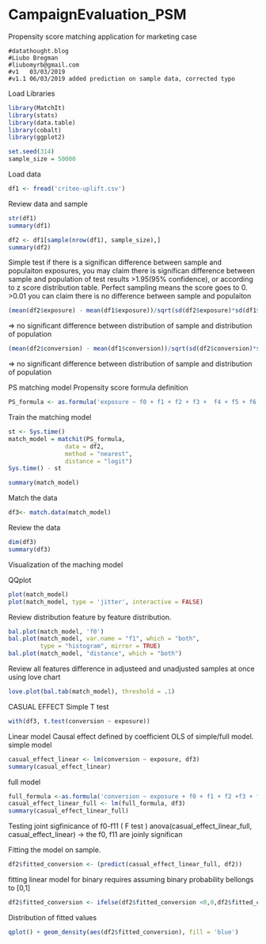 # CampaignEvaluation_PSM
Propensity score matching application for marketing case

```
#datathought.blog
#Liubo Bregman 
#liubomyrb@gmail.com
#v1   03/03/2019
#v1.1 06/03/2019 added prediction on sample data, corrected typo
```
Load Libraries
```{r load libraries}
library(MatchIt)
library(stats)
library(data.table)
library(cobalt)
library(ggplot2)
```

```{r, seed and sample}
set.seed(314)
sample_size = 50000
```

Load data 
```{r load data}
df1 <- fread('criteo-uplift.csv')
```

Review data and sample
```{r review the sample}
str(df1)
summary(df1)

df2 <- df1[sample(nrow(df1), sample_size),]
summary(df2)
```


Simple test if there is a significan difference between sample and populaiton exposures, you may claim there is significan difference between sample and population of test results >1.95(95% confidence), or according to z score distribution table. Perfect sampling means the score goes to 0. >0.01 you can claim there is no difference between sample and populaiton 
```{r test the sampling}
(mean(df2$exposure) - mean(df1$exposure))/sqrt(sd(df2$exposure)*sd(df1$exposure))
```
=> no significant difference between distribution of sample and distribution of population
```{r one more test sample}
(mean(df2$conversion) - mean(df1$conversion))/sqrt(sd(df2$conversion)*sd(df1$conversion))
```
=> no significant difference between distribution of sample and distribution of population


PS matching model 
Propensity score formula definition
```{r PS formula }
PS_formula <- as.formula('exposure ~ f0 + f1 + f2 + f3 +  f4 + f5 + f6 + f7 + f8 + f9 + f10 + f11')
```
Train the matching model 
```{r maching model train}
st <- Sys.time()
match_model = matchit(PS_formula,
                data = df2, 
                method = "nearest",  
                distance = "logit")
Sys.time() - st

summary(match_model)
```
Match the data 
```{r match the atata}
df3<- match.data(match_model)
```
Review the data 
```{r review the data}
dim(df3)
summary(df3)
```
Visualization of the maching model 

QQplot
```{r qqplot}
plot(match_model)
plot(match_model, type = 'jitter', interactive = FALSE)

```
Review distribution feature by feature distribution.
```{r review of the distribution}
bal.plot(match_model, 'f0')
bal.plot(match_model, var.name = "f1", which = "both",
         type = "histogram", mirror = TRUE)
bal.plot(match_model, "distance", which = "both")
```

Review all features difference in adjusteed and unadjusted samples at once using love chart 
```{r review the feathres}
love.plot(bal.tab(match_model), threshold = .1)
```

CASUAL EFFECT 
Simple T test
```{r cause effect}
with(df3, t.test(conversion ~ exposure))
```
Linear model 
Causal effect defined by coefficient OLS of simple/full model.
simple model 
```{r lm causal effect}
casual_effect_linear <- lm(conversion ~ exposure, df3)
summary(casual_effect_linear)
```
full model 
```{r , full model }
full_formula <-as.formula('conversion ~ exposure + f0 + f1 + f2 +f3 + f4 + f5 +f6 +f7+f8+f9+f10+f11')
casual_effect_linear_full <- lm(full_formula, df3)
summary(casual_effect_linear_full)
```
Testing joint sigfinicance of f0-f11 ( F test )
anova(casual_effect_linear_full, casual_effect_linear)
-> the f0, f11 are joinly significan 

Fitting the model on sample. 
```{r fitting the model }
df2$fitted_conversion <- (predict(casual_effect_linear_full, df2))
```
fitting linear model for binary requires assuming binary probability bellongs to [0,1]
```{r fitting lm}
df2$fitted_conversion <- ifelse(df2$fitted_conversion <0,0,df2$fitted_conversion) 
```
Distribution of fitted values
```{r distribution of fitted values }
qplot() + geom_density(aes(df2$fitted_conversion), fill = 'blue')
```